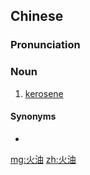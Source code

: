 ==Chinese==
{{zh-forms}}

===Pronunciation===
{{zh-pron
|m=huǒyóu
|c=fo2 jau4
|mn=hóe-iû/hé-iû
|cat=n
}}

===Noun===
{{zh-noun}}

# {{lb|zh|regional}} [[kerosene]]

====Synonyms====
* {{zh-l|煤油}}

[[mg:火油]]
[[zh:火油]]